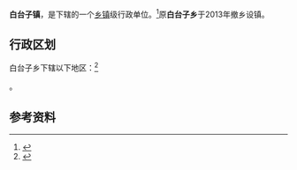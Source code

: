 {{中国乡级行政区|21/07/81/214/000}}

'''白台子镇'''，是{{PRC admin/fullname|21/07/81/214/000|3}}下辖的一个[[乡镇|乡镇]]级行政单位。<ref>{{PRC admin/ref sgc|{{PRC admin/parent|21/07/81/214/000}}}}</ref>原'''白台子乡'''于2013年撤乡设镇。

== 行政区划 ==

白台子乡下辖以下地区：<ref>{{PRC admin/ref sgc|21/07/81/214/000}}</ref>

{{PRC admin/children|21/07/81/214/000}}。

== 参考资料 ==

{{reflist}}

{{行政区划小作品}}
{{PRC admin/navcat|21/07/81/214/000}}